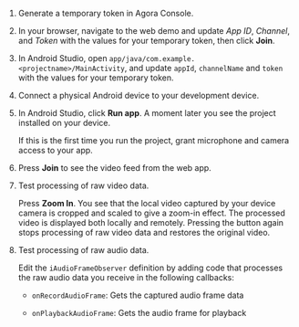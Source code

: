 <PlatformWrapper platform="android">

1.  Generate a temporary token in Agora Console.

2. In your browser, navigate to the <Link target="_blank" to="{{Global.DEMO_BASIC_VIDEO_CALL_URL}}"><Vg k="COMPANY" /> web demo</Link> and update _App ID_, _Channel_, and _Token_ with the values for your temporary token, then click **Join**.

3.  In Android Studio, open `app/java/com.example.<projectname>/MainActivity`, and update `appId`, `channelName` and `token` with the values for your
    temporary token.

4.  Connect a physical Android device to your development device.

5.  In Android Studio, click **Run app**. A moment later you see the project installed on your device.

    If this is the first time you run the project, grant microphone and camera access to your app.

6.  Press **Join** to see the video feed from the web app.

7.  Test processing of raw video data.

    Press **Zoom In**. You see that the local video captured by your device camera is cropped and scaled to give a zoom-in effect. The processed video is displayed both locally and remotely. Pressing the button again stops processing of raw video data and restores the
    original video.

8.  Test processing of raw audio data.

    Edit the `iAudioFrameObserver` definition by adding code that processes the raw audio data you receive in the following callbacks:

    -   `onRecordAudioFrame`: Gets the captured audio frame data

    -   `onPlaybackAudioFrame`: Gets the audio frame for playback

</PlatformWrapper>
